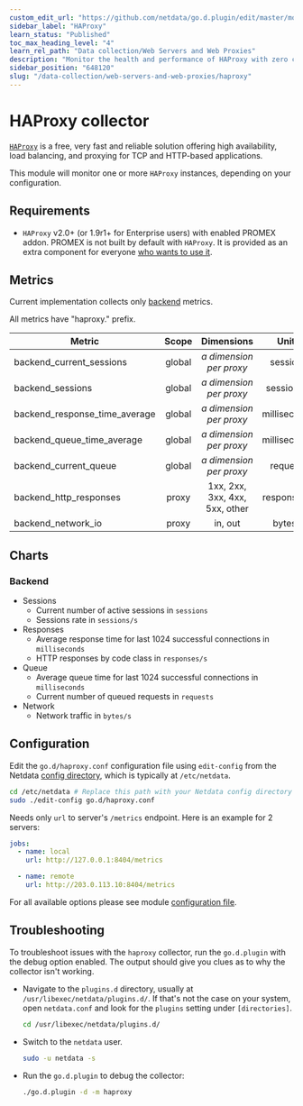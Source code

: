 ```yaml
---
custom_edit_url: "https://github.com/netdata/go.d.plugin/edit/master/modules/haproxy/README.md"
sidebar_label: "HAProxy"
learn_status: "Published"
toc_max_heading_level: "4"
learn_rel_path: "Data collection/Web Servers and Web Proxies"
description: "Monitor the health and performance of HAProxy with zero configuration, per-second metric granularity, and interactive visualizations."
sidebar_position: "648120"
slug: "/data-collection/web-servers-and-web-proxies/haproxy"
---
```



# HAProxy collector

[`HAProxy`](http://www.haproxy.org/) is a free, very fast and reliable solution offering high availability, load
balancing, and proxying for TCP and HTTP-based applications.

This module will monitor one or more `HAProxy` instances, depending on your configuration.

## Requirements

- `HAProxy` v2.0+ (or 1.9r1+ for Enterprise users) with enabled PROMEX addon. PROMEX is not built by default with
  `HAProxy`. It is provided as an extra component for
  everyone [who wants to use it](https://github.com/haproxy/haproxy/tree/master/addons/promex).

## Metrics

Current implementation collects
only [backend](https://www.haproxy.com/documentation/hapee/latest/configuration/config-sections/backend/) metrics.

All metrics have "haproxy." prefix.

| Metric                        | Scope  |           Dimensions           |    Units     |
|-------------------------------|:------:|:------------------------------:|:------------:|
| backend_current_sessions      | global |  <i>a dimension per proxy</i>  |   sessions   |
| backend_sessions              | global |  <i>a dimension per proxy</i>  |  sessions/s  |
| backend_response_time_average | global |  <i>a dimension per proxy</i>  | milliseconds |
| backend_queue_time_average    | global |  <i>a dimension per proxy</i>  | milliseconds |
| backend_current_queue         | global |  <i>a dimension per proxy</i>  |   requests   |
| backend_http_responses        | proxy  | 1xx, 2xx, 3xx, 4xx, 5xx, other | responses/s  |
| backend_network_io            | proxy  |            in, out             |   bytes/s    |

## Charts

### Backend

- Sessions
    - Current number of active sessions in `sessions`
    - Sessions rate in `sessions/s`
- Responses
    - Average response time for last 1024 successful connections in `milliseconds`
    - HTTP responses by code class in `responses/s`
- Queue
    - Average queue time for last 1024 successful connections in `milliseconds`
    - Current number of queued requests in `requests`
- Network
    - Network traffic in `bytes/s`

## Configuration

Edit the `go.d/haproxy.conf` configuration file using `edit-config` from the
Netdata [config directory](/docs/typical-netdata-agent-configurations/configuration), which is typically at `/etc/netdata`.

```bash
cd /etc/netdata # Replace this path with your Netdata config directory
sudo ./edit-config go.d/haproxy.conf
```

Needs only `url` to server's `/metrics` endpoint. Here is an example for 2 servers:

```yaml
jobs:
  - name: local
    url: http://127.0.0.1:8404/metrics

  - name: remote
    url: http://203.0.113.10:8404/metrics
```

For all available options please see
module [configuration file](https://github.com/netdata/go.d.plugin/blob/master/config/go.d/haproxy.conf).

## Troubleshooting

To troubleshoot issues with the `haproxy` collector, run the `go.d.plugin` with the debug option enabled. The output
should give you clues as to why the collector isn't working.

- Navigate to the `plugins.d` directory, usually at `/usr/libexec/netdata/plugins.d/`. If that's not the case on
  your system, open `netdata.conf` and look for the `plugins` setting under `[directories]`.

  ```bash
  cd /usr/libexec/netdata/plugins.d/
  ```

- Switch to the `netdata` user.

  ```bash
  sudo -u netdata -s
  ```

- Run the `go.d.plugin` to debug the collector:

  ```bash
  ./go.d.plugin -d -m haproxy
  ```
